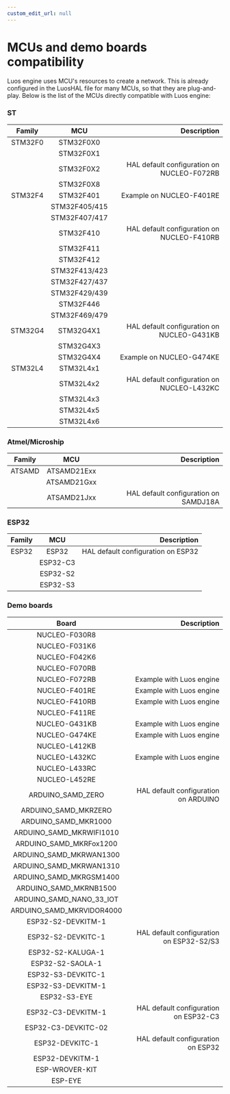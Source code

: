 ```yaml
---
custom_edit_url: null
---
```



# MCUs and demo boards compatibility

Luos engine uses MCU's resources to create a network. This is already configured in the LuosHAL file for many MCUs, so that they are plug-and-play.
Below is the list of the MCUs directly compatible with Luos engine:

### ST

|      Family      |                MCU                  |                       Description                       |
| :--------------: | :---------------------------------: |-------------------------------------------------------: |
|     STM32F0      |             STM32F0X0               |                                                         |
|                  |             STM32F0X1               |                                                         |
|                  |             STM32F0X2               |     HAL default configuration on NUCLEO-F072RB          |
|                  |             STM32F0X8               |                                                         |
|     STM32F4      |             STM32F401               |                 Example on NUCLEO-F401RE                |
|                  |           STM32F405/415             |                                                         |
|                  |           STM32F407/417             |                                                         |
|                  |             STM32F410               |     HAL default configuration on NUCLEO-F410RB          |
|                  |             STM32F411               |                                                         |
|                  |             STM32F412               |                                                         |
|                  |           STM32F413/423             |                                                         |
|                  |           STM32F427/437             |                                                         |
|                  |           STM32F429/439             |                                                         |
|                  |             STM32F446               |                                                         |
|                  |           STM32F469/479             |                                                         |
|     STM32G4      |             STM32G4X1               |     HAL default configuration on NUCLEO-G431KB          |
|                  |             STM32G4X3               |                                                         |
|                  |             STM32G4X4               |                Example on NUCLEO-G474KE                 |
|     STM32L4      |             STM32L4x1               |                                                         |
|                  |             STM32L4x2               |     HAL default configuration on NUCLEO-L432KC          |
|                  |             STM32L4x3               |                                                         |
|                  |             STM32L4x5               |                                                         |
|                  |             STM32L4x6               |                                                         |

### Atmel/Microship

|      Family      |                MCU                  |                       Description                       |
| :--------------: | :---------------------------------: |-------------------------------------------------------: |
|      ATSAMD      |             ATSAMD21Exx             |                                                         |
|                  |             ATSAMD21Gxx             |                                                         |
|                  |             ATSAMD21Jxx             |      HAL default configuration on SAMDJ18A              |

### ESP32

|      Family      |                MCU                  |                       Description                       |
| :--------------: | :---------------------------------: |-------------------------------------------------------: |
|       ESP32      |                ESP32                |         HAL default configuration on ESP32              |
|                  |               ESP32-C3              |                                                         |
|                  |               ESP32-S2              |                                                         |
|                  |               ESP32-S3              |                                                         |

### Demo boards

|                Board                 |                                 Description                               |
| :----------------------------------: |-------------------------------------------------------------------------: |
|             NUCLEO-F030R8            |                                                                           |
|             NUCLEO-F031K6            |                                                                           |
|             NUCLEO-F042K6            |                                                                           |
|             NUCLEO-F070RB            |                                                                           |
|             NUCLEO-F072RB            |                             Example with Luos engine                      |
|             NUCLEO-F401RE            |                             Example with Luos engine                      |
|             NUCLEO-F410RB            |                             Example with Luos engine                      |
|             NUCLEO-F411RE            |                                                                           |
|             NUCLEO-G431KB            |                             Example with Luos engine                      |
|             NUCLEO-G474KE            |                             Example with Luos engine                      |
|             NUCLEO-L412KB            |                                                                           |
|             NUCLEO-L432KC            |                             Example with Luos engine                      |
|             NUCLEO-L433RC            |                                                                           |
|             NUCLEO-L452RE            |                                                                           |
|          ARDUINO_SAMD_ZERO           |                 HAL default configuration on ARDUINO                      |
|       ARDUINO_SAMD_MKRZERO           |                                                                           |
|       ARDUINO_SAMD_MKR1000           |                                                                           |
|     ARDUINO_SAMD_MKRWIFI1010         |                                                                           |
|     ARDUINO_SAMD_MKRFox1200          |                                                                           |
|     ARDUINO_SAMD_MKRWAN1300          |                                                                           |
|     ARDUINO_SAMD_MKRWAN1310          |                                                                           |
|     ARDUINO_SAMD_MKRGSM1400          |                                                                           |
|      ARDUINO_SAMD_MKRNB1500          |                                                                           |
|     ARDUINO_SAMD_NANO_33_IOT         |                                                                           |
|     ARDUINO_SAMD_MKRVIDOR4000        |                                                                           |
|          ESP32-S2-DEVKITM-1          |                                                                           |
|          ESP32-S2-DEVKITC-1          |                  HAL default configuration on ESP32-S2/S3                 |
|          ESP32-S2-KALUGA-1           |                                                                           |
|          ESP32-S2-SAOLA-1            |                                                                           |
|          ESP32-S3-DEVKITC-1          |                                                                           |
|          ESP32-S3-DEVKITM-1          |                                                                           |
|          ESP32-S3-EYE                |                                                                           |
|          ESP32-C3-DEVKITM-1          |                  HAL default configuration on ESP32-C3                    |
|          ESP32-C3-DEVKITC-02         |                                                                           |
|          ESP32-DEVKITC-1             |                    HAL default configuration on ESP32                     |
|          ESP32-DEVKITM-1             |                                                                           |
|          ESP-WROVER-KIT              |                                                                           |
|          ESP-EYE                     |                                                                           |



